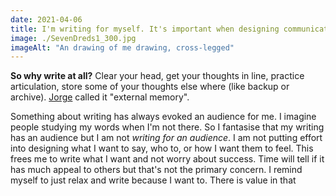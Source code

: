 ```yaml
---
date: 2021-04-06
title: I'm writing for myself. It's important when designing communication to know what you want to say, who you want to say it to and how you want them to feel. This isn't that – it's not designer communication – I'm writing for myself
image: ./SevenDreds1_300.jpg
imageAlt: "An drawing of me drawing, cross-legged"
---
```


**So why write at all?** Clear your head, get your thoughts in line, practice articulation, store some of your thoughts else where (like backup or archive). <a href="https://twoormore.eu/">Jorge</a> called it "external memory".

Something about writing has always evoked an audience for me. I imagine people studying my words when I'm not there. So I fantasise that my writing has an audience but I am not _writing for an audience_. I am not putting effort into designing what I want to say, who to, or how I want them to feel. This frees me to write what I want and not worry about success. Time will tell if it has much appeal to others but that's not the primary concern. I remind myself to just relax and write because I want to. There is value in that
